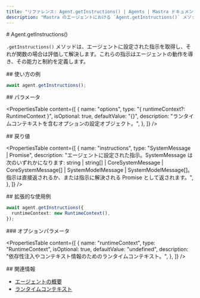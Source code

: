 ```yaml
---
title: "リファレンス: Agent.getInstructions() | Agents | Mastra ドキュメント"
description: "Mastra のエージェントにおける `Agent.getInstructions()` メソッドのドキュメント。エージェントの動作を指示するインストラクションを取得します。"
---
```


<div id="agentgetinstructions">
  # Agent.getInstructions()
</div>

`.getInstructions()` メソッドは、エージェントに設定された指示を取得し、それが関数の場合は評価して解決します。これらの指示はエージェントの動作を導き、その能力と制約を定義します。

<div id="usage-example">
  ## 使い方の例
</div>

```typescript copy
await agent.getInstructions();
```


<div id="parameters">
  ## パラメータ
</div>

<PropertiesTable
  content={[
    {
      name: "options",
      type: "{ runtimeContext?: RuntimeContext }",
      isOptional: true,
      defaultValue: "{}",
      description: "ランタイムコンテキストを含むオプションの設定オブジェクト。",
    },
  ]}
/>

<div id="returns">
  ## 戻り値
</div>

<PropertiesTable
  content={[
    {
      name: "instructions",
      type: "SystemMessage | Promise<SystemMessage>",
      description:
        "エージェントに設定された指示。SystemMessage は次のいずれかになります: string | string[] | CoreSystemMessage | CoreSystemMessage[] | SystemModelMessage | SystemModelMessage[]。指示は直接返されるか、または指示に解決される Promise として返されます。",
    },
  ]}
/>

<div id="extended-usage-example">
  ## 拡張的な使用例
</div>

```typescript copy
await agent.getInstructions({
  runtimeContext: new RuntimeContext(),
});
```


<div id="options-parameters">
  ### オプションパラメータ
</div>

<PropertiesTable
  content={[
    {
      name: "runtimeContext",
      type: "RuntimeContext",
      isOptional: true,
      defaultValue: "undefined",
      description:
        "依存性注入やコンテキスト情報のためのランタイムコンテキスト。",
    },
  ]}
/>

<div id="related">
  ## 関連情報
</div>

- [エージェントの概要](/docs/agents/overview)
- [ランタイムコンテキスト](/docs/server-db/runtime-context)